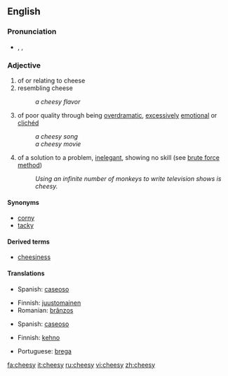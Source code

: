 ==English==

===Pronunciation===
* {{enPR|chēʹzē}}, {{IPA|/ˈtʃiːzi/}}, {{SAMPA|/"tSi:zi/}}
*: {{rhymes|iːzi}}

===Adjective===
{{en-adj|cheesier|cheesiest}}

# of or relating to cheese
# resembling cheese
#: ''a cheesy flavor''
# {{informal}} of poor quality through being [[overdramatic]], [[excessively]] [[emotional]] or [[clichéd]]
#: ''a cheesy song''
#: ''a cheesy movie''
# {{informal}} of a solution to a problem, [[inelegant]], showing no skill (see [[wikipedia:brute force method|brute force method]])
#: ''Using an infinite number of monkeys to write television shows is cheesy.''

====Synonyms====
* [[corny]]
* [[tacky]]

====Derived terms====
* [[cheesiness]]

====Translations====
{{trans-top|of cheese}}
* Spanish: [[caseoso]]
{{trans-mid}}
{{trans-bottom}}

{{trans-top|resembling cheese}}
* Finnish: [[juustomainen]]
* Romanian: [[brânzos]]
{{trans-mid}}
* Spanish: [[caseoso]]
{{trans-bottom}}

{{trans-top|overdramatic, clichéd}}
{{trans-mid}}
{{trans-bottom}}

{{trans-top|inelegant, showing no skill}}
* Finnish: [[kehno]]
{{trans-mid}}
* Portuguese: [[brega]]
{{trans-bottom}}

[[fa:cheesy]]
[[it:cheesy]]
[[ru:cheesy]]
[[vi:cheesy]]
[[zh:cheesy]]